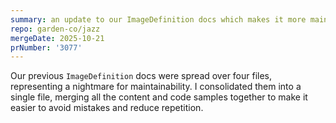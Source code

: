 ```yaml
---
summary: an update to our ImageDefinition docs which makes it more maintainable
repo: garden-co/jazz
mergeDate: 2025-10-21
prNumber: '3077'
---
```

Our previous `ImageDefinition` docs were spread over four files, representing a nightmare for maintainability. I consolidated them into a single file, merging all the content and code samples together to make it easier to avoid mistakes and reduce repetition.
